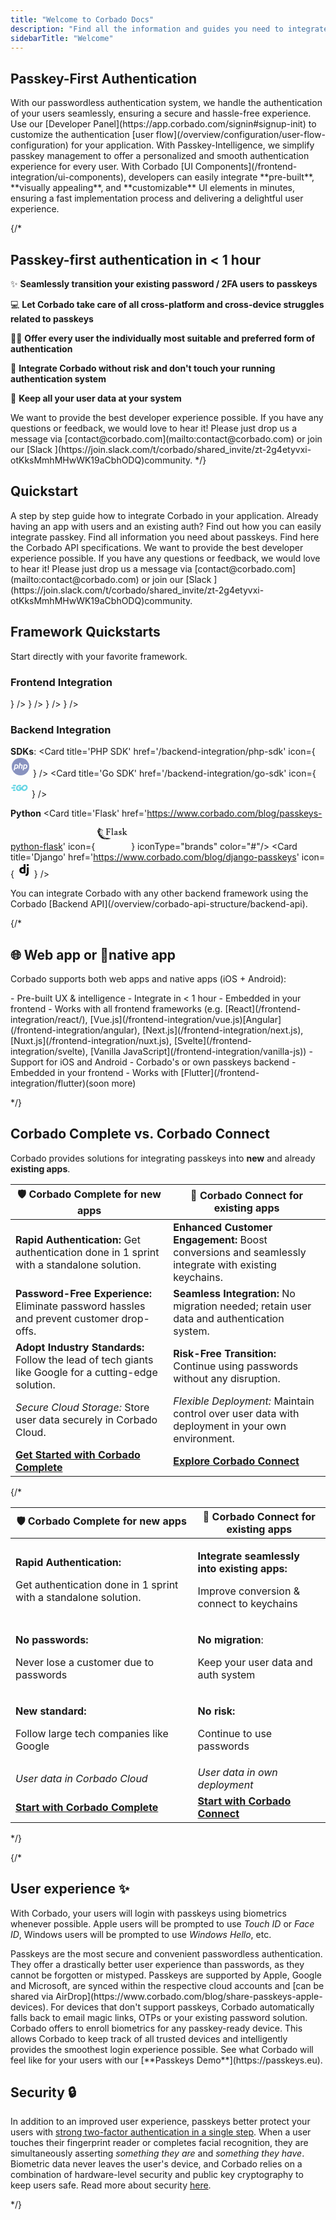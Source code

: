 ```yaml
---
title: "Welcome to Corbado Docs"
description: "Find all the information and guides you need to integrate passkeys in your own app."
sidebarTitle: "Welcome"
---
```


## Passkey-First Authentication

<AccordionGroup>
  <Accordion title="🔐 Passwordless Authentication">
    With our passwordless authentication system, we handle the authentication of your users seamlessly, ensuring a secure and hassle-free experience.<br /> Use our [Developer Panel](https://app.corbado.com/signin#signup-init) to customize the authentication [user flow](/overview/configuration/user-flow-configuration) for your application.
  </Accordion>

  <Accordion title="🔮 Passkey-Intelligence">
    With Passkey-Intelligence, we simplify passkey management to offer a personalized and smooth authentication experience for every user.
  </Accordion>

  <Accordion title="✨ UI Components">
    With Corbado [UI Components](/frontend-integration/ui-components), developers can easily integrate **pre-built**, **visually appealing**, and **customizable** UI elements in minutes, ensuring a fast implementation process and delivering a delightful user experience.
  </Accordion>
</AccordionGroup>

{/*
## Passkey-first authentication in &lt; 1 hour


✨ **Seamlessly transition your existing password / 2FA users to passkeys**

💻 **Let Corbado take care of all cross-platform and cross-device struggles related to passkeys**

🤵‍♂️ **Offer every user the individually most suitable and preferred form of authentication**

🔐 **Integrate Corbado without risk and don't touch your running authentication system**

💾 **Keep all your user data at your system**

<Note>
  We want to provide the best developer experience possible. If you have any
  questions or feedback, we would love to hear it! Please just drop us a message
  via [contact@corbado.com](mailto:contact@corbado.com) or join our [Slack
  ](https://join.slack.com/t/corbado/shared_invite/zt-2g4etyvxi-otKksMmhMHwWK19aCbhODQ)community.
</Note>
*/}

## Quickstart

<CardGroup>
  <Card title="Getting Started" icon="rocket" href="/overview/getting-started">
    A step by step guide how to integrate Corbado in your application.  
  </Card>
  <Card title="Connect existing users" icon="puzzle-piece" href="/products/corbado-connect">
    Already having an app with users and an existing auth? Find out how you can easily integrate passkey. 
  </Card>
  <Card title="Passkeys" icon="key" href="/helpful-guides/passkeys">
    Find all information you need about passkeys. 
  </Card>
  <Card title="Corbado API" icon="circle-nodes" href="/overview/corbado-api-structure">
   Find here the Corbado API specifications.
  </Card>
</CardGroup>

<Note>
  We want to provide the best developer experience possible. If you have any
  questions or feedback, we would love to hear it! Please just drop us a message
  via [contact@corbado.com](mailto:contact@corbado.com) or join our [Slack
  ](https://join.slack.com/t/corbado/shared_invite/zt-2g4etyvxi-otKksMmhMHwWK19aCbhODQ)community.
</Note>

## Framework Quickstarts
Start directly with your favorite framework. 

### Frontend Integration

<CardGroup cols={3}>
    <Card title='React' icon='react' color='#5bd5fa' href='/frontend-integration/react' />
    <Card title='Vanilla JS' icon='js' color='#f6da23' href='/frontend-integration/vanilla-js' />
    <Card title='Flutter' href='/frontend-integration/flutter' icon={
        <svg xmlns="http://www.w3.org/2000/svg" className="icon icon-tabler icon-tabler-brand-flutter" width="1.5rem" height="1.5rem" viewBox="0 0 24 24" strokeWidth="1.5" stroke="#3ac6f5" fill="none" strokeLinecap="round" strokeLinejoin="round">
            <path stroke="none" d="M0 0h24v24H0z" fill="none"/>
            <path d="M7 14l-3 -3l8 -8h6z" />
            <path d="M14 21l-5 -5l5 -5h5l-5 5l5 5z" />
        </svg>} />
    <Card title='Vue.js' icon='vuejs' color='#37a974' href='/frontend-integration/vue-js' />
    <Card title='Angular' icon='angular' color="#d72b2e" href='/frontend-integration/angular' />
    <Card
        title='Next.js'
        href='/frontend-integration/next-js'
        icon={
            <svg
                xmlns='http://www.w3.org/2000/svg'
                className='icon icon-tabler icon-tabler-brand-nextjs'
                width='1.5rem'
                height='1.5rem'
                viewBox='0 0 24 24'
                strokeWidth='1.5'
                stroke='#fff'
                fill='#000'
                strokeLinecap='round'
                strokeLinejoin='round'>
                <path stroke='none' d='M0 0h24v24H0z' fill='none' />
                <path d='M9 15v-6l7.745 10.65a9 9 0 1 1 2.255 -1.993' />
                <path d='M15 12v-3' />
            </svg>
        }
    />
    <Card title='Nuxt.js' href='/frontend-integration/nuxt-js' icon={
        <svg xmlns="http://www.w3.org/2000/svg" className="icon icon-tabler icon-tabler-brand-nuxt" width="1.5rem" height="1.5rem" viewBox="0 0 24 24" strokeWidth="1.5" stroke="#08d87b" fill="none" strokeLinecap="round" strokeLinejoin="round">
            <path stroke="none" d="M0 0h24v24H0z" fill="none"/>
            <path d="M12.146 8.583l-1.3 -2.09a1.046 1.046 0 0 0 -1.786 .017l-5.91 9.908a1.046 1.046 0 0 0 .897 1.582h3.913" />
            <path d="M20.043 18c.743 0 1.201 -.843 .82 -1.505l-4.044 -7.013a.936 .936 0 0 0 -1.638 0l-4.043 7.013c-.382 .662 .076 1.505 .819 1.505h8.086z" />
        </svg>} />
    <Card title='Svelte' href='/frontend-integration/svelte' icon={
        <svg xmlns="http://www.w3.org/2000/svg" className="icon icon-tabler icon-tabler-brand-svelte" width="1.5rem" height="1.5rem" viewBox="0 0 24 24" strokeWidth="1.5" stroke="#f73400" fill="none" strokeLinecap="round" strokeLinejoin="round">
            <path stroke="none" d="M0 0h24v24H0z" fill="none"/>
            <path d="M15 8l-5 3l.821 -.495c1.86 -1.15 4.412 -.49 5.574 1.352a3.91 3.91 0 0 1 -1.264 5.42l-5.053 3.126c-1.86 1.151 -4.312 .591 -5.474 -1.251a3.91 3.91 0 0 1 1.263 -5.42l.26 -.16" />
            <path d="M8 17l5 -3l-.822 .496c-1.86 1.151 -4.411 .491 -5.574 -1.351a3.91 3.91 0 0 1 1.264 -5.42l5.054 -3.127c1.86 -1.15 4.311 -.59 5.474 1.252a3.91 3.91 0 0 1 -1.264 5.42l-.26 .16" />
        </svg>
    } />

</CardGroup>

### Backend Integration

**SDKs**:
<CardGroup cols={3}>
    <Card title='Node.js SDK' href='/backend-integration/node-js-sdk' icon="node-js" iconType="brands" color="#80bd02"/>
    <Card title='PHP SDK' href='/backend-integration/php-sdk' icon={
      <svg xmlns="http://www.w3.org/2000/svg" fill="none" height="32" viewBox="0 0 32 32" width="32"><circle cx="16" cy="16" fill="#8892bf" r="14"/><g fill="#fff"><path d="m14.4392 10h1.68l-.4748 2.5242h1.5096c.8279.0177 1.4446.2027 1.8505.5551.4139.3523.5357 1.0221.3653 2.0088l-.8157 4.4008h-1.7044l.7791-4.2026c.0811-.4406.0568-.7533-.073-.9383s-.4098-.2775-.84-.2775l-1.3514-.0132-.9983 5.4316h-1.68z"/><path clip-rule="evenodd" d="m6.74092 12.5243h3.26268c.9576.0087 1.6516.3084 2.0818.8986.4302.5903.5722 1.3964.4261 2.4185-.0567.4671-.1826.9251-.3774 1.3745-.1867.4493-.4463.8545-.7791 1.2158-.4059.4581-.8401.7488-1.3027.8723-.46261.1234-.94154.185-1.43655.185h-1.46091l-.46262 2.511h-1.69222zm.69393 5.4713.72802-3.9515h.24592c.08936 0 .18261-.0045.28001-.0132.64937-.0088 1.18894.0573 1.6192.1982.4382.1409.5843.674.4382 1.5991-.1784 1.1014-.5276 1.7445-1.04694 1.9295-.51936.1763-1.16873.2599-1.94788.2511h-.17044c-.0487 0-.09739-.0045-.14609-.0132z" fill-rule="evenodd"/><path clip-rule="evenodd" d="m24.4365 12.5243h-3.2627l-1.7409 9.4757h1.6922l.4627-2.511h1.4609c.495 0 .9739-.0616 1.4365-.185.4627-.1235.8968-.4142 1.3027-.8723.3328-.3613.5924-.7665.7791-1.2158.1948-.4494.3207-.9074.3774-1.3745.1461-1.0221.0042-1.8282-.4261-2.4185-.4302-.5902-1.1241-.8899-2.0818-.8986zm-1.8407 1.5198-.728 3.9515c.0487.0087.0974.0132.1461.0132h.1704c.7792.0088 1.4285-.0748 1.9479-.2511.5193-.185.8685-.8281 1.047-1.9295.1461-.9251 0-1.4582-.4383-1.5991-.4302-.1409-.9698-.207-1.6192-.1982-.0974.0087-.1906.0132-.28.0132z" fill-rule="evenodd"/></g></svg>
    } />
    <Card title='Go SDK' href='/backend-integration/go-sdk' icon={
  <svg xmlns="http://www.w3.org/2000/svg" width="30" height="30" viewBox="0 0 24 24" fill="none" stroke="#6ad7e5" stroke-width="2" stroke-linecap="round" stroke-linejoin="round" class="icon icon-tabler icons-tabler-outline icon-tabler-brand-golang">
  <path stroke="none" d="M0 0h24v24H0z" fill="none" />
  <path d="M15.695 14.305c1.061 1.06 2.953 .888 4.226 -.384c1.272 -1.273 1.444 -3.165 .384 -4.226c-1.061 -1.06 -2.953 -.888 -4.226 .384c-1.272 1.273 -1.444 3.165 -.384 4.226z" />
  <path d="M12.68 9.233c-1.084 -.497 -2.545 -.191 -3.591 .846c-1.284 1.273 -1.457 3.165 -.388 4.226c1.07 1.06 2.978 .888 4.261 -.384a3.669 3.669 0 0 0 1.038 -1.921h-2.427" />
  <path d="M5.5 15h-1.5" />
  <path d="M6 9h-2" />
  <path d="M5 12h-3" />
</svg>
    } />
</CardGroup>

**Python**
<CardGroup cols={3}>
    <Card title='Flask' href='https://www.corbado.com/blog/passkeys-python-flask' icon={
      <svg xmlns="http://www.w3.org/2000/svg" viewBox="0 0 50 50" width="50px" height="50px"><path d="M 2.609375 14.628906 C 2.194125 14.663781 1.8316094 14.997641 2.3496094 15.556641 C 3.3446094 16.118641 1.3683125 16.532203 1.9453125 16.908203 C 2.1293125 17.304203 1.9305781 17.745406 1.3925781 17.816406 C 0.60457812 17.884406 0.67926562 18.960484 1.4472656 18.396484 C 2.3042656 18.124484 1.5954062 18.504031 1.1914062 18.582031 C 0.28440625 18.846031 -0.33364063 19.752078 0.19335938 20.580078 C 0.69735938 21.720078 0.83165625 22.991734 1.2226562 24.177734 C 1.8696563 26.001734 2.8149688 27.737328 4.0429688 29.236328 C 4.6259687 30.086328 5.4782969 30.690313 6.2792969 31.320312 C 7.0672969 31.831312 7.9447969 32.342516 8.8417969 32.603516 C 10.434797 33.186516 12.144359 33.241047 13.818359 33.373047 C 14.838359 33.371047 15.862141 33.299141 16.869141 33.119141 C 17.775141 33.217141 18.427094 32.442563 19.246094 32.851562 C 19.742094 32.411563 20.464938 32.603203 20.960938 32.283203 C 21.327938 31.035203 19.700547 32.035781 19.185547 31.425781 C 18.625547 32.083781 18.155562 31.353594 17.476562 31.558594 C 16.320563 31.616594 17.564156 31.040719 17.535156 30.511719 C 16.922156 30.041719 16.229891 31.157031 15.837891 31.457031 C 14.869891 31.282031 13.911437 31.006891 13.023438 30.587891 C 12.011437 30.060891 11.018156 29.433922 10.285156 28.544922 C 9.5181563 27.636922 8.6703125 26.718734 8.3203125 25.552734 C 7.5803125 23.627734 7.6284531 21.543484 7.4394531 19.521484 C 7.5094531 18.152484 8.9550781 19.668828 9.5800781 19.173828 C 9.3660781 18.463828 8.2257031 18.239078 7.5957031 17.955078 C 6.9877031 17.913078 6.7661406 17.368219 6.1191406 17.324219 C 6.1501406 16.564219 4.9303281 16.982406 4.4863281 16.441406 C 4.9233281 15.313406 3.0385469 16.468187 3.1855469 15.492188 C 3.4925469 14.857687 3.024625 14.594031 2.609375 14.628906 z M 2.6152344 14.724609 C 2.7137969 14.700016 2.8271562 14.719797 2.9414062 14.810547 C 3.4834062 15.540547 1.9445156 14.726828 2.4785156 15.423828 C 2.1537656 15.271578 2.3195469 14.798391 2.6152344 14.724609 z M 41.914062 15.085938 C 41.847063 15.085938 41.671672 15.177281 41.388672 15.363281 C 41.038672 15.589281 40.669203 15.767484 40.283203 15.896484 C 40.041203 15.979484 39.921875 16.095141 39.921875 16.244141 C 39.921875 16.347141 40.005781 16.427375 40.175781 16.484375 C 40.536781 16.603375 40.773719 16.767516 40.886719 16.978516 C 40.969719 17.143516 41.011719 17.436375 41.011719 17.859375 L 41.011719 24.615234 C 41.011719 25.207234 40.868938 25.539328 40.585938 25.611328 C 40.270937 25.693328 40.113281 25.814609 40.113281 25.974609 C 40.113281 26.041609 40.118906 26.094859 40.128906 26.130859 C 40.153906 26.233859 40.321859 26.272094 40.630859 26.246094 C 41.857859 26.148094 42.729141 26.123922 43.244141 26.169922 C 43.409141 26.185922 43.509828 26.178391 43.548828 26.150391 C 43.587828 26.122391 43.607422 26.048687 43.607422 25.929688 C 43.607422 25.779687 43.486141 25.689203 43.244141 25.658203 C 42.852141 25.617203 42.602141 25.560281 42.494141 25.488281 C 42.340141 25.385281 42.256094 25.169844 42.246094 24.839844 C 42.236094 24.509844 42.232422 24.257031 42.232422 24.082031 C 42.232422 23.835031 42.353703 23.643766 42.595703 23.509766 C 42.811703 23.354766 42.962781 23.277344 43.050781 23.277344 C 43.122781 23.277344 43.182516 23.320344 43.228516 23.402344 C 43.795516 24.361344 44.486781 25.278297 45.300781 26.154297 C 45.423781 26.283297 45.630922 26.318719 45.919922 26.261719 C 46.502922 26.215719 46.972984 26.190547 47.333984 26.185547 C 47.575984 26.175547 47.697266 26.078437 47.697266 25.898438 C 47.697266 25.754437 47.668328 25.665812 47.611328 25.632812 C 47.554328 25.599812 47.408875 25.582031 47.171875 25.582031 C 46.852875 25.582031 46.508578 25.425328 46.142578 25.111328 C 45.570578 24.612328 44.962359 23.871578 44.318359 22.892578 C 44.143359 22.619578 44.056641 22.447 44.056641 22.375 C 44.056641 22.329 44.076188 22.290766 44.117188 22.259766 C 44.673188 21.703766 45.1975 21.313797 45.6875 21.091797 C 46.0385 20.926797 46.411594 20.835313 46.808594 20.820312 C 47.061594 20.805312 47.1875 20.710156 47.1875 20.535156 C 47.1875 20.349156 47.107266 20.253047 46.947266 20.248047 C 46.458266 20.248047 45.965703 20.245234 45.470703 20.240234 C 44.759703 20.235234 44.218656 20.20825 43.847656 20.15625 C 43.682656 20.13025 43.591172 20.208672 43.576172 20.388672 C 43.566172 20.568672 43.652031 20.668453 43.832031 20.689453 C 44.249031 20.746453 44.457031 20.843422 44.457031 20.982422 C 44.457031 21.059422 44.395484 21.163969 44.271484 21.292969 C 43.647484 21.833969 43.123312 22.270469 42.695312 22.605469 C 42.535313 22.739469 42.416844 22.806641 42.339844 22.806641 C 42.267844 22.806641 42.230469 22.739469 42.230469 22.605469 L 42.216797 17.767578 C 42.216797 17.133578 42.219609 16.627953 42.224609 16.251953 C 42.229609 15.705953 42.232422 15.450328 42.232422 15.486328 C 42.232422 15.218328 42.125062 15.085938 41.914062 15.085938 z M 24.267578 15.140625 C 24.185578 15.140625 23.988688 15.231969 23.679688 15.417969 C 23.303688 15.654969 22.939844 15.830359 22.589844 15.943359 C 22.357844 16.020359 22.242188 16.137969 22.242188 16.292969 C 22.242187 16.395969 22.322422 16.47425 22.482422 16.53125 C 22.786422 16.63925 22.998141 16.792281 23.119141 16.988281 C 23.240141 17.184281 23.302734 17.491203 23.302734 17.908203 L 23.302734 24.902344 C 23.302734 25.324344 23.161859 25.579062 22.880859 25.664062 C 22.599859 25.749063 22.460938 25.852563 22.460938 25.976562 C 22.460938 26.115562 22.484203 26.201422 22.533203 26.232422 C 22.582203 26.262422 22.712828 26.267094 22.923828 26.246094 C 23.975828 26.158094 24.855406 26.149797 25.566406 26.216797 C 25.798406 26.241797 25.914062 26.151312 25.914062 25.945312 C 25.914062 25.796312 25.799406 25.708594 25.566406 25.683594 C 25.190406 25.637594 24.924531 25.542391 24.769531 25.400391 C 24.614531 25.258391 24.537109 25.030797 24.537109 24.716797 L 24.507812 17.814453 C 24.501812 17.320453 24.506484 16.816641 24.521484 16.306641 C 24.542484 15.770641 24.552734 15.512203 24.552734 15.533203 C 24.552734 15.270203 24.458578 15.140625 24.267578 15.140625 z M 13.988281 15.953125 C 13.931281 15.963125 13.891234 16.017234 13.865234 16.115234 C 13.814234 16.275234 13.891656 16.401141 14.097656 16.494141 C 14.426656 16.644141 14.652437 16.811141 14.773438 16.994141 C 14.894438 17.177141 14.955078 17.439297 14.955078 17.779297 L 14.955078 24.396484 C 14.955078 25.226484 14.702266 25.669563 14.197266 25.726562 C 13.976266 25.747563 13.865234 25.823031 13.865234 25.957031 C 13.865234 26.169031 13.975266 26.259516 14.197266 26.228516 C 14.990266 26.120516 15.99775 26.116844 17.21875 26.214844 C 17.64075 26.250844 17.867438 26.183672 17.898438 26.013672 C 17.929437 25.818672 17.818406 25.707641 17.566406 25.681641 C 17.072406 25.619641 16.750563 25.549656 16.601562 25.472656 C 16.410562 25.379656 16.314453 25.203312 16.314453 24.945312 L 16.314453 21.46875 C 16.314453 21.40275 16.360125 21.367188 16.453125 21.367188 C 17.272125 21.367187 17.865516 21.389594 18.228516 21.433594 C 18.591516 21.477594 18.840609 21.822797 18.974609 22.466797 C 19.011609 22.636797 19.100141 22.712266 19.244141 22.697266 C 19.419141 22.687266 19.505 22.616422 19.5 22.482422 C 19.448 21.359422 19.494672 20.447094 19.638672 19.746094 C 19.664672 19.622094 19.589063 19.541859 19.414062 19.505859 C 19.208063 19.459859 19.088734 19.540094 19.052734 19.746094 C 18.995734 20.123094 18.937906 20.355313 18.878906 20.445312 C 18.819906 20.535312 18.703203 20.590328 18.533203 20.611328 C 17.662203 20.668328 16.998062 20.700078 16.539062 20.705078 C 16.390062 20.710078 16.316406 20.654156 16.316406 20.535156 L 16.316406 17.033203 C 16.316406 16.914203 16.340578 16.836781 16.392578 16.800781 C 16.475578 16.743781 16.651922 16.716797 16.919922 16.716797 C 18.089922 16.716797 18.819281 16.739156 19.113281 16.785156 C 19.386281 16.821156 19.606484 16.928516 19.771484 17.103516 C 19.911484 17.252516 20.057891 17.514625 20.212891 17.890625 C 20.268891 18.029625 20.369672 18.099609 20.513672 18.099609 C 20.657672 18.099609 20.728516 18.019375 20.728516 17.859375 C 20.748516 17.045375 20.802625 16.466094 20.890625 16.121094 C 20.895625 16.100094 20.898391 16.080687 20.900391 16.054688 C 20.900391 15.977687 20.727812 15.94775 20.382812 15.96875 C 19.346812 16.03075 18.117313 16.0625 16.695312 16.0625 C 15.489312 16.0625 14.723437 16.036375 14.398438 15.984375 C 14.176438 15.948375 14.040281 15.938125 13.988281 15.953125 z M 3.7910156 16.136719 C 3.9290156 16.165969 3.9766563 16.248328 3.5976562 16.298828 L 3.4453125 16.291016 C 3.4253125 16.131516 3.6530156 16.107469 3.7910156 16.136719 z M 3.6386719 16.669922 C 3.9126719 16.789922 4.4744063 16.845484 4.5664062 17.146484 C 4.0054062 16.854484 4.6780313 17.498328 4.2070312 17.486328 C 3.9530312 17.489328 3.4826719 16.943922 3.6386719 16.669922 z M 3.4980469 17.123047 C 4.1330469 17.606047 3.1441875 17.122781 2.7421875 17.425781 C 2.1091875 17.489781 3.4360469 17.069047 3.4980469 17.123047 z M 5.1757812 17.412109 C 5.2568125 17.434484 5.2567969 17.511125 5.1230469 17.671875 C 5.6150469 18.259875 5.2334375 18.061531 4.8984375 17.644531 C 5.1924375 17.847531 4.9656719 18.724094 4.5136719 18.121094 C 4.1936719 17.525094 3.9910781 17.927937 4.3300781 18.335938 C 3.9970781 17.708938 3.033125 17.976797 2.328125 18.216797 C 1.873125 18.166797 3.5105 17.828047 3.6875 17.748047 C 3.96125 17.753297 4.9326875 17.344984 5.1757812 17.412109 z M 7.1484375 18.076172 C 7.3495469 18.073578 7.5478906 18.081156 7.7441406 18.097656 C 8.0591406 18.464656 7.5056875 19.085953 6.9296875 19.126953 C 6.2296875 19.388953 5.5171875 19.453063 4.8671875 19.539062 C 4.0331875 19.434063 3.4343125 20.184297 2.5703125 20.279297 C 2.8003125 19.853297 2.3813594 20.132328 1.9433594 20.111328 C 2.1663594 20.971328 0.40035938 19.882781 1.4433594 19.675781 C 0.66135938 19.397781 0.65042188 20.2195 0.73242188 20.6875 L 0.6796875 20.6875 C -0.0363125 19.7655 0.76001562 19.389484 1.6660156 19.271484 C 1.4940156 19.696484 1.9134062 19.833156 2.3164062 19.910156 C 2.9694063 19.730156 1.8868594 19.614359 2.3808594 19.443359 C 2.6518594 19.393359 1.5168906 19.171922 2.4628906 19.044922 C 3.4328906 18.881922 4.3055781 18.500781 5.2675781 18.300781 C 5.9185781 18.171781 6.5451094 18.083953 7.1484375 18.076172 z M 6.9335938 18.294922 C 6.8479687 18.268297 6.648875 18.321844 6.546875 18.589844 C 6.620875 18.758844 6.6575781 18.540422 6.6425781 18.482422 C 6.9920781 18.428922 7.0192188 18.321547 6.9335938 18.294922 z M 4.9160156 18.654297 C 4.6361406 18.641422 4.177625 18.701984 4.015625 18.896484 C 4.221625 18.990484 4.4481406 18.636375 4.7441406 18.859375 C 5.2966406 18.754375 5.1958906 18.667172 4.9160156 18.654297 z M 8.9121094 18.705078 C 9.052002 18.682236 9.4851562 18.843984 9.3320312 19.115234 C 9.2270312 19.145234 9.2449687 18.986937 9.1679688 18.960938 C 8.8507188 18.799312 8.8281738 18.718783 8.9121094 18.705078 z M 3.4863281 19.080078 C 3.4131875 19.08 3.3546563 19.113125 3.3476562 19.203125 L 3.4882812 19.332031 C 4.0500312 19.377781 3.70575 19.080313 3.4863281 19.080078 z M 3.171875 19.337891 C 3.0675937 19.322656 2.9709687 19.380422 2.9179688 19.576172 C 3.0159688 19.552172 3.171625 19.608688 3.265625 19.679688 C 3.858125 20.084688 3.4847187 19.383594 3.171875 19.337891 z M 6.9824219 19.433594 C 7.5024453 19.33182 7.3507187 20.677922 7.1835938 21.091797 C 7.4985937 20.876797 7.4379375 22.090969 7.3359375 22.542969 C 7.5079375 22.311969 7.5787188 22.91675 7.3867188 23.34375 C 7.4027188 23.27375 7.8028125 23.21275 7.5078125 23.71875 C 7.2828125 23.22275 7.1850781 24.727734 7.3300781 24.052734 C 7.7270781 23.414734 7.6231406 24.018781 7.7441406 24.300781 C 7.8221406 24.885781 8.0831094 25.425359 8.1621094 25.943359 C 8.5291094 26.313359 8.0058125 26.0625 8.0078125 26.5625 C 8.1268125 26.4175 8.612375 26.766156 8.609375 27.285156 C 8.649375 26.462156 8.6966563 27.092641 9.0976562 27.306641 C 9.4326562 27.846641 9.6835938 28.351875 10.183594 28.796875 C 10.573594 29.247875 10.159125 28.931031 10.328125 29.207031 C 10.742125 29.941031 11.70125 30.366594 12.53125 30.558594 C 12.89525 31.032594 13.441641 31.504062 14.181641 31.289062 C 13.555641 31.675063 15.944719 31.780047 15.136719 31.998047 C 14.716719 32.226047 14.318203 31.851094 13.908203 31.871094 C 13.338203 31.675094 12.437172 31.074422 11.826172 31.482422 C 10.981172 32.011422 12.259219 30.892578 11.574219 31.392578 C 10.880219 32.225578 11.102781 30.874297 10.425781 31.279297 C 10.386781 31.150297 9.824 31.114719 10.25 30.886719 C 9.868 30.862719 10.106141 30.838203 10.244141 30.533203 C 10.080141 30.499203 9.1685469 30.531422 8.8105469 30.232422 C 8.3885469 29.683422 8.8842188 29.906328 9.3242188 29.986328 C 8.6182188 30.110328 9.5670625 30.516016 10.039062 30.291016 C 9.8270625 30.201016 9.5844375 29.742797 9.0234375 29.341797 C 8.2394375 28.869797 7.59425 28.644578 6.78125 28.267578 C 5.90125 27.745578 6.9782031 28.082422 7.2832031 28.357422 C 8.1612031 28.744422 7.8156406 27.814266 7.3066406 27.572266 C 6.7486406 27.595266 6.6052031 26.954234 6.1582031 26.990234 C 6.8642031 27.103234 7.3543594 26.807656 6.5683594 26.097656 C 5.8213594 25.225656 6.8803125 26.755594 6.4453125 26.558594 C 6.2473125 26.297594 6.3956719 25.922109 5.7636719 25.787109 C 5.7566719 26.028109 5.6770625 26.401531 5.5390625 25.894531 C 5.3630625 25.924531 5.1615781 26.117703 5.0175781 25.595703 C 5.1535781 25.002703 4.4303594 24.867281 4.3183594 24.488281 C 4.9433594 24.887281 5.2262031 24.572719 4.7832031 24.136719 C 4.4782031 23.603719 4.435625 24.021703 4.265625 24.095703 C 3.652625 24.721703 4.2095 23.015812 3.9375 23.507812 C 3.6635 23.499813 3.8211719 23.809359 3.8261719 24.193359 C 2.9301719 23.971359 4.0437344 24.664875 4.3027344 25.046875 C 3.8937344 24.618875 3.9630938 25.367719 3.6210938 25.011719 C 3.5050937 24.696719 3.4889219 24.199328 2.9199219 24.111328 C 3.5669219 23.887328 2.5350938 23.432203 2.6210938 23.408203 C 2.9910937 23.071203 3.038375 22.608031 3.484375 23.332031 C 2.919375 23.286031 3.4684219 24.264656 3.6074219 23.972656 C 3.5854219 23.471656 3.838375 22.945844 2.984375 22.714844 C 2.733375 23.052844 2.3007344 22.052672 2.8027344 22.263672 C 2.7367344 21.599672 3.5813437 21.991125 3.5273438 21.703125 C 3.9633438 21.512125 2.9995312 20.895437 3.5195312 20.648438 C 3.9175312 20.890438 4.9498594 20.267641 4.2558594 20.181641 C 4.6898594 20.177641 5.0379844 20.367734 5.0839844 19.927734 C 5.4349844 20.003734 6.3844844 20.306078 5.5214844 19.830078 C 5.7974844 19.693078 6.3807969 19.577266 6.7167969 19.572266 C 6.8204219 19.491641 6.9081328 19.448133 6.9824219 19.433594 z M 36.621094 19.992188 C 35.957094 19.992188 35.426297 20.140453 35.029297 20.439453 C 34.601297 20.749453 34.388672 21.181281 34.388672 21.738281 C 34.388672 22.191281 34.525828 22.552312 34.798828 22.820312 C 35.050828 23.072312 35.552687 23.366172 36.304688 23.701172 C 36.824688 23.928172 37.175469 24.126875 37.355469 24.296875 C 37.520469 24.446875 37.603516 24.631516 37.603516 24.853516 C 37.603516 25.358516 37.240672 25.611328 36.513672 25.611328 C 35.652672 25.611328 35.028578 25.274609 34.642578 24.599609 C 34.554578 24.450609 34.448219 24.383437 34.324219 24.398438 C 34.200219 24.408438 34.138672 24.549266 34.138672 24.822266 C 34.138672 25.456266 34.160172 25.810813 34.201172 25.882812 C 34.268172 25.959812 34.510734 26.043719 34.927734 26.136719 C 35.411734 26.239719 35.896859 26.292969 36.380859 26.292969 C 37.107859 26.292969 37.681562 26.130594 38.101562 25.808594 C 38.521563 25.486594 38.730469 25.053812 38.730469 24.507812 C 38.730469 24.013813 38.576531 23.619266 38.269531 23.322266 C 38.032531 23.096266 37.583828 22.839641 36.923828 22.556641 C 36.294828 22.283641 35.896563 22.082125 35.726562 21.953125 C 35.535562 21.803125 35.439453 21.604563 35.439453 21.351562 C 35.439453 20.898562 35.792047 20.671875 36.498047 20.671875 C 37.122047 20.671875 37.637922 21.002969 38.044922 21.667969 C 38.101922 21.760969 38.214766 21.789906 38.384766 21.753906 C 38.543766 21.712906 38.616563 21.658797 38.601562 21.591797 C 38.472563 21.045797 38.386703 20.628844 38.345703 20.339844 C 38.329703 20.241844 38.136625 20.158797 37.765625 20.091797 C 37.420625 20.025797 37.038094 19.992188 36.621094 19.992188 z M 30.1875 20.023438 C 29.5795 20.023438 28.947109 20.197969 28.287109 20.542969 C 27.658109 20.872969 27.34375 21.161203 27.34375 21.408203 C 27.34375 21.804203 27.555516 21.982406 27.978516 21.941406 C 28.349516 21.910406 28.634031 21.695828 28.832031 21.298828 C 29.030031 20.901828 29.240891 20.703125 29.462891 20.703125 C 30.240891 20.703125 30.613031 21.127656 30.582031 21.972656 L 30.568359 22.466797 C 30.563359 22.682797 30.385156 22.825578 30.035156 22.892578 C 27.994156 23.279578 26.974609 23.917594 26.974609 24.808594 C 26.974609 25.277594 27.1285 25.648875 27.4375 25.921875 C 27.7205 26.168875 28.073094 26.292969 28.496094 26.292969 C 28.944094 26.292969 29.390984 26.187562 29.833984 25.976562 C 30.276984 25.765563 30.522359 25.658203 30.568359 25.658203 C 30.630359 25.658203 30.737578 25.757125 30.892578 25.953125 C 31.046578 26.149125 31.224781 26.246094 31.425781 26.246094 C 31.662781 26.246094 31.979047 26.136969 32.373047 25.917969 C 32.767047 25.698969 32.964844 25.535734 32.964844 25.427734 C 32.964844 25.226734 32.889281 25.126 32.738281 25.125 C 32.712281 25.125 32.620937 25.138063 32.460938 25.164062 C 32.300938 25.190062 32.193719 25.203125 32.136719 25.203125 C 31.848719 25.203125 31.705938 25.036172 31.710938 24.701172 L 31.742188 21.515625 C 31.752188 20.520625 31.2335 20.023438 30.1875 20.023438 z M 6.9257812 20.259766 C 6.7942969 20.297453 6.5887187 20.996344 6.7304688 21.246094 C 7.0424688 21.743094 7.3546563 20.024563 7.0976562 20.601562 C 6.9596562 21.336562 6.8185781 21.029422 7.0175781 20.482422 C 7.0055781 20.306672 6.9696094 20.247203 6.9257812 20.259766 z M 2.5351562 20.910156 C 2.5848594 20.907924 2.6721406 20.911906 2.8066406 20.925781 C 3.5006406 20.901781 3.2778125 21.310891 2.8828125 21.337891 C 2.8738125 21.363891 2.5209687 21.25325 2.6679688 21.15625 C 3.6199688 21.277 2.1872344 20.925783 2.5351562 20.910156 z M 4.2832031 21.152344 C 4.3410781 21.282094 4.4392344 21.526266 4.3652344 21.634766 C 4.5602344 21.827766 5.2264062 22.171219 4.6914062 21.699219 C 5.0324062 21.631219 4.6463594 21.523328 4.4433594 21.361328 C 4.2078594 21.007828 4.2253281 21.022594 4.2832031 21.152344 z M 2.0195312 21.169922 C 2.1770313 21.163797 2.3387031 21.244641 2.0332031 21.431641 C 1.7087031 21.269141 1.8620313 21.176047 2.0195312 21.169922 z M 6.4589844 21.625 C 6.448875 21.610625 6.4435781 21.623359 6.4550781 21.693359 C 6.5728281 21.957359 6.4893125 21.668125 6.4589844 21.625 z M 4.09375 21.888672 C 4.18575 22.021672 4.4347812 21.962797 4.5507812 22.091797 C 5.5987812 22.525797 4.45675 21.810672 4.09375 21.888672 z M 3.9296875 21.970703 C 3.8781301 21.982421 3.8873906 22.050922 4.0019531 22.208984 C 4.0739531 22.371984 4.2475781 22.385828 4.3925781 22.423828 C 5.5170781 22.942203 4.1531028 21.919925 3.9296875 21.970703 z M 1.9941406 22.058594 C 2.1650156 22.086469 2.3705312 22.178578 2.1445312 22.267578 L 2.0527344 22.232422 C 1.6872344 22.065922 1.8232656 22.030719 1.9941406 22.058594 z M 3.5839844 22.195312 C 3.5327813 22.197984 3.5767031 22.274828 3.8144531 22.486328 L 3.96875 22.644531 C 4.74875 22.858281 3.7375937 22.187297 3.5839844 22.195312 z M 3.4785156 22.404297 C 3.43825 22.403031 3.8000625 22.789953 3.6328125 22.783203 C 3.0538125 22.360203 3.2901875 22.659375 3.6171875 22.984375 C 3.9721875 23.511375 4.2655 22.670453 3.6875 22.564453 C 3.55 22.448953 3.4919375 22.404719 3.4785156 22.404297 z M 5.9355469 22.955078 C 5.9281875 22.979219 5.9269063 23.060781 5.9414062 23.238281 C 6.0381563 23.326031 5.957625 22.882656 5.9355469 22.955078 z M 6.4472656 23 C 6.3225312 23.00075 6.2288594 23.885063 6.5371094 24.070312 C 6.6641094 24.435312 6.7997031 24.285094 6.8457031 23.871094 C 6.5477031 23.877094 6.9683594 23.222562 6.5683594 23.351562 C 6.5333594 23.096812 6.4888438 22.99975 6.4472656 23 z M 7.3085938 23.019531 C 7.2862187 22.969906 7.2323906 23.078406 7.2128906 23.441406 L 7.2128906 23.544922 C 7.3208906 23.276422 7.3309688 23.069156 7.3085938 23.019531 z M 1.46875 23.048828 C 1.5477813 23.029797 1.99825 23.942109 1.9375 24.193359 C 1.6615 24.097359 1.674875 23.6655 1.546875 23.4375 C 1.458125 23.16525 1.4424062 23.055172 1.46875 23.048828 z M 4.7597656 23.09375 C 4.6867656 23.29675 4.9147344 23.962453 5.0527344 24.189453 C 5.4047344 24.730453 5.2468125 23.893594 5.6328125 24.433594 C 5.4208125 23.959594 5.7325 24.217625 5.6875 24.015625 C 5.5895 23.811625 4.6402656 22.731875 5.0722656 23.546875 C 5.4632656 24.518875 4.8267656 23.42475 4.7597656 23.09375 z M 1.2832031 23.251953 C 1.388877 23.320068 1.6721094 23.780859 1.7246094 24.037109 C 2.1696094 24.573109 1.9940781 24.868391 2.4550781 25.525391 C 1.8620781 25.151391 1.7500469 24.258641 1.3730469 23.681641 C 1.2189219 23.311516 1.2197988 23.211084 1.2832031 23.251953 z M 30.371094 23.373047 C 30.421969 23.376922 30.462141 23.389656 30.494141 23.410156 C 30.559141 23.451156 30.588984 23.535062 30.583984 23.664062 L 30.568359 24.933594 C 30.568359 25.093594 30.408844 25.23075 30.089844 25.34375 C 29.816844 25.44175 29.550969 25.490234 29.292969 25.490234 C 28.648969 25.490234 28.326172 25.194562 28.326172 24.601562 C 28.326172 24.013563 28.947453 23.608719 30.189453 23.386719 C 30.258953 23.373719 30.320219 23.369172 30.371094 23.373047 z M 4.5566406 24.931641 C 4.7951875 25.006508 4.6510156 25.786703 5.0097656 25.892578 C 5.8107656 26.937578 4.4549531 25.923266 4.0019531 25.822266 C 4.0599531 25.819266 3.5998281 25.691484 3.7988281 25.646484 C 3.6538281 25.497484 3.3293125 24.956359 4.0703125 25.318359 C 4.6593125 25.613359 4.7087344 25.414313 4.4277344 24.945312 C 4.4799844 24.923188 4.5225625 24.920945 4.5566406 24.931641 z M 1.8535156 25.083984 C 1.8733438 24.984234 2.2812187 25.640313 2.3554688 25.914062 C 2.5794687 26.627062 3.2805625 27.037766 3.3515625 27.509766 C 4.1285625 27.957766 3.7298125 28.688531 4.3828125 28.894531 C 4.6728125 28.747531 4.7013594 29.774547 5.3183594 29.560547 C 4.9753594 29.721547 5.4627656 29.911938 5.6347656 30.210938 C 6.0237656 30.157937 6.8763438 31.067906 6.0273438 30.753906 C 5.6693438 30.677906 5.424875 30.3055 5.171875 30.0625 C 4.420875 29.5855 3.9334844 28.787437 3.5214844 28.023438 C 2.9904844 27.220438 2.3512812 26.417516 1.9882812 25.478516 C 1.8817813 25.234766 1.8469062 25.117234 1.8535156 25.083984 z M 7.8203125 25.6875 C 7.7807266 25.707779 7.7786563 25.826438 7.8945312 26.085938 L 7.9628906 26.197266 C 8.0572656 25.890391 7.8862891 25.653701 7.8203125 25.6875 z M 5.1191406 26.605469 C 5.3401406 26.653594 5.6726406 26.772328 5.8066406 26.798828 C 5.8436406 26.957828 5.0491406 26.933141 5.7441406 27.244141 C 5.3391406 27.233141 5.2169219 27.202641 5.7949219 27.556641 C 5.5679219 27.738641 6.2525781 27.88325 6.0175781 28.15625 C 6.7145781 28.70025 5.89175 28.294266 5.59375 28.072266 C 5.41775 27.950266 4.7005 27.707828 4.8125 27.548828 C 5.6585 27.992828 5.0272969 27.529375 4.6542969 27.234375 C 5.3362969 27.401375 4.1078125 26.72925 4.7578125 26.90625 C 4.9508125 26.95325 4.4655625 26.508031 5.1015625 26.832031 C 4.7885625 26.579031 4.8981406 26.557344 5.1191406 26.605469 z M 9.3613281 28.310547 C 9.2741875 28.279797 9.3604375 28.617062 9.5546875 28.820312 C 9.9686875 29.313312 9.6537656 28.540422 9.5097656 28.482422 C 9.4397656 28.372172 9.390375 28.320797 9.3613281 28.310547 z M 5.7089844 28.794922 C 5.9394844 28.797422 6.3163281 28.901391 6.5488281 29.025391 C 7.5688281 29.252391 6.3318281 29.525891 5.9238281 29.212891 L 5.7519531 29.175781 C 5.3954531 28.892781 5.4784844 28.792422 5.7089844 28.794922 z M 6.9277344 28.902344 C 7.0125684 28.884238 7.398125 29.042813 7.5625 29.195312 C 8.0515 29.261313 8.0536719 29.484703 7.5136719 29.345703 C 7.4176719 29.286703 7.2628906 29.290016 7.2128906 29.166016 C 6.9346406 28.988266 6.876834 28.913207 6.9277344 28.902344 z M 7.578125 28.910156 C 7.732375 28.907531 7.9849531 28.951359 8.0644531 29.068359 C 9.1354531 29.240359 7.9966875 29.315203 7.6796875 29.033203 C 7.3681875 28.961703 7.423875 28.912781 7.578125 28.910156 z M 7.578125 29.513672 C 7.6939063 29.488078 8.45 29.800219 7.90625 29.730469 L 7.7480469 29.679688 C 7.5722969 29.569438 7.5395312 29.522203 7.578125 29.513672 z M 11.181641 29.695312 C 11.215391 29.707172 11.249688 29.738078 11.273438 29.798828 C 10.992188 29.794328 11.080391 29.659734 11.181641 29.695312 z M 7.5820312 29.988281 C 7.8017344 30.009516 8.6469375 30.471266 7.8984375 30.259766 L 7.7832031 30.214844 L 7.6523438 30.154297 C 7.5040938 30.022547 7.5087969 29.981203 7.5820312 29.988281 z M 9.4003906 31.205078 C 9.5019219 31.188906 10.335703 31.264563 9.6269531 31.257812 C 9.4137031 31.225313 9.3665469 31.210469 9.4003906 31.205078 z M 7.1835938 31.328125 C 7.243625 31.341541 7.3387656 31.370875 7.4785156 31.421875 C 8.3735156 31.974875 9.4053281 32.267359 10.361328 32.693359 C 11.201328 32.803359 12.087063 33.025656 12.914062 32.847656 C 13.604062 33.192656 14.319719 32.758313 15.011719 33.070312 C 13.482719 33.368312 11.909719 33.042078 10.386719 32.830078 C 9.4267187 32.709078 8.5693594 32.310641 7.6933594 31.931641 C 7.5663594 31.871641 7.4462187 31.796563 7.3242188 31.726562 C 6.7222187 31.392563 6.7968125 31.324344 7.3828125 31.652344 C 7.5898125 31.817344 9.058375 32.418484 8.359375 32.021484 C 8.095125 31.955859 6.763375 31.234213 7.1835938 31.328125 z M 12.75 31.59375 C 12.8185 31.63775 12.820859 31.781391 12.818359 31.962891 C 12.358359 32.470891 12.632656 31.75525 12.347656 32.03125 C 12.084656 32.24125 12.147063 31.906172 12.289062 31.826172 C 12.546563 31.605672 12.6815 31.54975 12.75 31.59375 z M 16.583984 31.755859 C 16.994609 31.791234 17.464328 31.886078 17.736328 31.892578 C 17.571328 32.239578 16.551516 31.920719 16.103516 32.011719 L 15.910156 32 L 15.791016 31.980469 C 15.822516 31.744469 16.173359 31.720484 16.583984 31.755859 z M 20.115234 31.867188 C 21.177234 31.866187 20.185266 32.021531 19.697266 32.019531 C 19.143266 31.889531 19.948234 31.893187 20.115234 31.867188 z M 13.71875 32.005859 C 13.80375 31.996234 13.832797 32.06325 13.591797 32.21875 L 13.503906 32.246094 C 13.491906 32.100094 13.63375 32.015484 13.71875 32.005859 z M 13.314453 32.068359 C 13.330078 32.092516 13.295156 32.161687 13.160156 32.304688 C 12.767156 32.330187 13.267578 31.995891 13.314453 32.068359 z M 9.4824219 32.177734 C 9.5783281 32.153641 10.611391 32.451578 10.744141 32.423828 C 11.797141 32.814828 10.115578 32.551031 9.7675781 32.332031 C 9.5233281 32.228781 9.4504531 32.185766 9.4824219 32.177734 z M 14.570312 32.228516 C 14.572594 32.25475 14.517781 32.316234 14.363281 32.427734 L 14.234375 32.511719 C 14.051375 32.384969 14.563469 32.149813 14.570312 32.228516 z"/></svg>
    } iconType="brands" color="#"/>
    <Card title='Django' href='https://www.corbado.com/blog/django-passkeys' icon={
     <svg xmlns="http://www.w3.org/2000/svg" viewBox="0 0 24 24" width="24px" height="24px"><path d="M 11 3 L 11 8.1582031 C 10.653 8.0172031 9.9041562 8 9.5351562 8 C 6.7591563 8 4.1894531 9.306 4.1894531 13 C 4.1894531 17.42 7.67 18 10 18 C 10.92 18 13 17.909141 14 17.619141 L 14 3 L 11 3 z M 16 3 L 16 6 L 19 6 L 19 3 L 16 3 z M 16 8 L 16 16.701172 C 16 18.217172 15.078 19.795172 13 20.701172 L 15.859375 21.996094 C 18.765375 20.996094 19 17.701172 19 16.701172 L 19 8 L 16 8 z M 9.9707031 10.550781 C 10.290703 10.550781 10.65 10.609453 11 10.689453 L 11 15.392578 C 10.65 15.472578 10.290703 15.533203 9.9707031 15.533203 C 8.6607031 15.533203 7.390625 15.12 7.390625 13 C 7.390625 10.88 8.6607031 10.550781 9.9707031 10.550781 z"/></svg>
    } />
   
</CardGroup>



<Note>
You can integrate Corbado with any other backend framework using the Corbado [Backend API](/overview/corbado-api-structure/backend-api).
</Note>

{/*

## 🌐 Web app or 📱native app

Corbado supports both web apps and native apps (iOS + Android):

<CardGroup>
  <Card title="Web app" icon="globe" iconType="duotone">
    - Pre-built UX & intelligence
    - Integrate in &lt; 1 hour
    - Embedded in your
    frontend
    - Works with all frontend frameworks (e.g. [React](/frontend-integration/react/), 
    [Vue.js](/frontend-integration/vue.js)[Angular](/frontend-integration/angular), 
    [Next.js](/frontend-integration/next.js), 
    [Nuxt.js](/frontend-integration/nuxt.js), 
    [Svelte](/frontend-integration/svelte), 
    [Vanilla JavaScript](/frontend-integration/vanilla-js))
  </Card>
  <Card title="Native App" icon="mobile" iconType="duotone">
    - Support for iOS and Android
    - Corbado's or own passkeys backend
    - Embedded in your frontend - Works with [Flutter](/frontend-integration/flutter)(soon more)
  </Card>
</CardGroup>


*/}

## Corbado Complete vs. Corbado Connect

Corbado provides solutions for integrating passkeys into **new** and already **existing apps**.

| 🛡️ Corbado Complete for new apps                                                                       | 🧩 Corbado Connect for existing apps                                                               |
| ------------------------------------------------------------------------------------------------------ | -------------------------------------------------------------------------------------------------- |
| **Rapid Authentication:** Get authentication done in 1 sprint with a standalone solution.              | **Enhanced Customer Engagement:** Boost conversions and seamlessly integrate with existing keychains. |
| **Password-Free Experience:** Eliminate password hassles and prevent customer drop-offs.               | **Seamless Integration:** No migration needed; retain user data and authentication system.              |
| **Adopt Industry Standards:** Follow the lead of tech giants like Google for a cutting-edge solution.         | **Risk-Free Transition:** Continue using passwords without any disruption.                             |
| _Secure Cloud Storage:_ Store user data securely in Corbado Cloud.                                      | _Flexible Deployment:_ Maintain control over user data with deployment in your own environment.        |
| [**Get Started with Corbado Complete**](/products/corbado-complete)                                      | [**Explore Corbado Connect**](/products/corbado-connect)                                             |

{/*

| 🛡️ Corbado Complete for new apps                                                                  | 🧩 Corbado Connect for existing apps                                                                 |
| ------------------------------------------------------------------------------------------------- | ---------------------------------------------------------------------------------------------------- |
| <p><strong>Rapid Authentication:</strong></p><p>Get authentication done in 1 sprint with a standalone solution.</p> | <p><strong>Integrate seamlessly into existing apps:</strong> </p><p>Improve conversion &#x26; connect to keychains</p> |
| <p><strong>No passwords:</strong> </p><p>Never lose a customer due to passwords</p>               | <p><strong>No migration</strong>: </p><p>Keep your user data and auth system</p>                     |
| <p><strong>New standard:</strong> </p><p>Follow large tech companies like Google</p>              | <p><strong>No risk:</strong> </p><p>Continue to use passwords</p>                                    |
| _User data in Corbado Cloud_                                                                      | _User data in own deployment_                                                                        |
| [**Start with Corbado Complete**](/products/corbado-complete)                                     | [**Start with Corbado Connect**](products/corbado-connect/)                                          |


*/}

{/*
## User experience ✨

With Corbado, your users will login with passkeys using biometrics whenever possible. Apple users will be prompted to use _Touch ID_ or _Face ID_, Windows users will be prompted to use _Windows Hello_, etc.&#x20;

<Accordion title="Passkeys and user experience">
  Passkeys are the most secure and convenient passwordless authentication. They
  offer a drastically better user experience than passwords, as they cannot be
  forgotten or mistyped. Passkeys are supported by Apple, Google and Microsoft,
  are synced within the respective cloud accounts and [can be shared via
  AirDrop](https://www.corbado.com/blog/share-passkeys-apple-devices). For
  devices that don't support passkeys, Corbado automatically falls back to email
  magic links, OTPs or your existing password solution. Corbado offers to enroll
  biometrics for any passkey-ready device. This allows Corbado to keep track of
  all trusted devices and intelligently provides the smoothest login experience
  possible.
</Accordion>

<Note>
  See what Corbado will feel like for your users with our [**Passkeys
  Demo**](https://passkeys.eu).
</Note>

## Security 🔒

In addition to an improved user experience, passkeys better protect your users with [strong two-factor authentication in a single step](https://www.corbado.com/blog/passkeys-vs-2fa-security). When a user touches their fingerprint reader or completes facial recognition, they are simultaneously asserting _something they are_ and _something they have_. Biometric data never leaves the user's device, and Corbado relies on a combination of hardware-level security and public key cryptography to keep users safe. Read more about security [here](/other/security-and-privacy).

*/}
